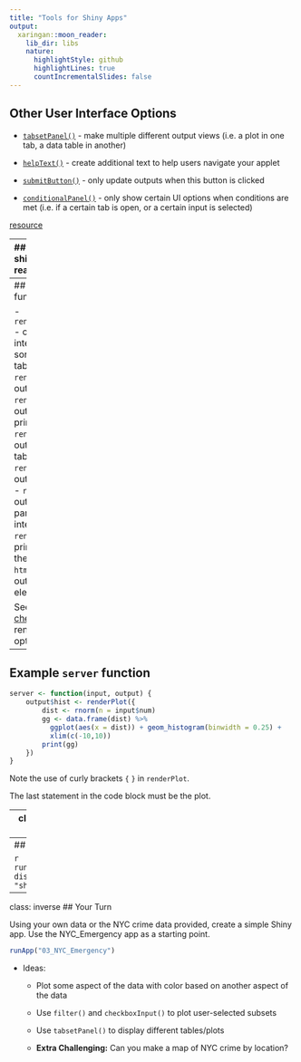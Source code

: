 ```yaml
---
title: "Tools for Shiny Apps"
output: 
  xaringan::moon_reader:
    lib_dir: libs
    nature:
      highlightStyle: github
      highlightLines: true
      countIncrementalSlides: false
---
```


## Other User Interface Options

- [`tabsetPanel()`](http://shiny.rstudio.com/gallery/tabsets.html) - make multiple different output views (i.e. a plot in one tab, a data table in another)

- [`helpText()`](http://shiny.rstudio.com/gallery/telephones-by-region.html) - create additional text to help users navigate your applet

- [`submitButton()`](http://shiny.rstudio.com/gallery/widgets.html) - only update outputs when this button is clicked

- [`conditionalPanel()`](http://shiny.rstudio.com/gallery/conditionalpanel-demo.html) - only show certain UI options when conditions are met (i.e. if a certain tab is open, or a certain input is selected)

[resource](http://shiny.rstudio.com/gallery/widget-gallery.html)

---
## Getting the shiny app to react: server

- the server function connects inputs to outputs
- render functions create outputs of different types

```r
server  <-  function(input, output) {
  # make output objects from inputs  
  
  output$hist <- renderPlot({
    # code for plot
  
  })
}
```

**Note:** `Outputs` on the ui.R side work with `render` functions on the server.R side.

---
## Render functions

- `renderDataTable()` - outputs an interactive, sortable data table
- `renderPlot()` - output an R plot
- `renderPrint()` - output text from print() in R
- `renderTable()` - output an HTML table
- `renderText()` - output text from R
- `renderUI()` - output a custom part of the user interface
- `renderImage()` - print an image to the page
- `htmlOutput()` - output html elements

See [shiny cheatsheet](https://shiny.rstudio.com/images/shiny-cheatsheet.pdf) for render and output options.

---
## Example `server` function

```r
server <- function(input, output) {
    output$hist <- renderPlot({
        dist <- rnorm(n = input$num)
        gg <- data.frame(dist) %>% 
          ggplot(aes(x = dist)) + geom_histogram(binwidth = 0.25) +
          xlim(c(-10,10))
        print(gg)
    })
}
```

Note the use of curly brackets `{` `}` in `renderPlot`.

The last statement in the code block must be the plot. 

---
class: inverse
## Your Turn

For the 01_Hello app: 

- Expand on the server functionality to make the plot react to the input
(Hint: see [Conditional Panel](https://shiny.rstudio.com/reference/shiny/1.6.0/conditionalPanel.html))

---
## An example

```r
runApp("02_Reactivity", display.mode = "showcase")
```

---
class: inverse
## Your Turn

Using your own data or the NYC crime data provided, create a simple Shiny app. 
Use the NYC_Emergency app as a starting point.

```r
runApp("03_NYC_Emergency")
```

- Ideas: 
    - Plot some aspect of the data with color based on another aspect of the data
    
    - Use `filter()` and `checkboxInput()` to plot user-selected subsets
    
    - Use `tabsetPanel()` to display different tables/plots
    
    - **Extra Challenging:** Can you make a map of NYC crime by location?
